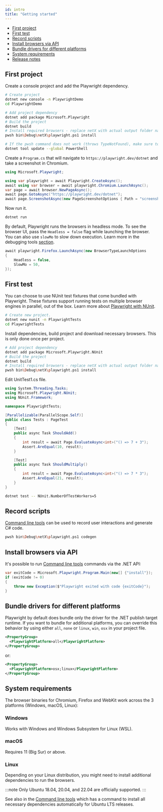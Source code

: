 ```yaml
---
id: intro
title: "Getting started"
---
```


- [First project](#first-project)
- [First test](#first-test)
- [Record scripts](#record-scripts)
- [Install browsers via API](#install-browsers-via-api)
- [Bundle drivers for different platforms](#bundle-drivers-for-different-platforms)
- [System requirements](#system-requirements)
- [Release notes](./release-notes.mdx)

## First project

Create a console project and add the Playwright dependency.

```bash
# Create project
dotnet new console -n PlaywrightDemo
cd PlaywrightDemo

# Add project dependency
dotnet add package Microsoft.Playwright
# Build the project
dotnet build
# Install required browsers - replace netX with actual output folder name, f.ex. net6.0.
pwsh bin\Debug\netX\playwright.ps1 install

# If the pwsh command does not work (throws TypeNotFound), make sure to use an up-to-date version of PowerShell.
dotnet tool update --global PowerShell
```

Create a `Program.cs` that will navigate to `https://playwright.dev/dotnet` and take a screenshot in Chromium.

```csharp
using Microsoft.Playwright;

using var playwright = await Playwright.CreateAsync();
await using var browser = await playwright.Chromium.LaunchAsync();
var page = await browser.NewPageAsync();
await page.GotoAsync("https://playwright.dev/dotnet");
await page.ScreenshotAsync(new PageScreenshotOptions { Path = "screenshot.png" });
```

Now run it.

```bash
dotnet run
```

By default, Playwright runs the browsers in headless mode. To see the browser UI, pass the `Headless = false` flag while launching the browser. You can also use `slowMo` to slow down execution. Learn more in the debugging tools [section](./debug.mdx).

```csharp
await playwright.Firefox.LaunchAsync(new BrowserTypeLaunchOptions
{
    Headless = false,
    SlowMo = 50,
});
```

## First test

You can choose to use NUnit test fixtures that come bundled with Playwright. These fixtures support running tests on multiple browser engines in parallel, out of the box. Learn more about [Playwright with NUnit](./test-runners.mdx).

```bash
# Create new project.
dotnet new nunit -n PlaywrightTests
cd PlaywrightTests
```

Install dependencies, build project and download necessary browsers. This is only done once per project.

```bash
# Add project dependency
dotnet add package Microsoft.Playwright.NUnit
# Build the project
dotnet build
# Install required browsers - replace netX with actual output folder name, f.ex. net6.0.
pwsh bin\Debug\netX\playwright.ps1 install
```

Edit UnitTest1.cs file.

```csharp
using System.Threading.Tasks;
using Microsoft.Playwright.NUnit;
using NUnit.Framework;

namespace PlaywrightTests;

[Parallelizable(ParallelScope.Self)]
public class Tests : PageTest
{
    [Test]
    public async Task ShouldAdd()
    {
        int result = await Page.EvaluateAsync<int>("() => 7 + 3");
        Assert.AreEqual(10, result);
    }

    [Test]
    public async Task ShouldMultiply()
    {
        int result = await Page.EvaluateAsync<int>("() => 7 * 3");
        Assert.AreEqual(21, result);
    }
}
```

```bash
dotnet test -- NUnit.NumberOfTestWorkers=5
```

## Record scripts

[Command line tools](./cli.mdx) can be used to record user interactions and generate C# code.

```bash
pwsh bin\Debug\netX\playwright.ps1 codegen
```

## Install browsers via API

It's possible to run [Command line tools](./cli.mdx) commands via the .NET API:

```csharp
var exitCode = Microsoft.Playwright.Program.Main(new[] {"install"});
if (exitCode != 0)
{
    throw new Exception($"Playwright exited with code {exitCode}");
}
```

## Bundle drivers for different platforms

Playwright by default does bundle only the driver for the .NET publish target runtime. If you want to bundle for additional platforms, you can override this behavior by using either `all`, `none` or `linux`, `win`, `osx` in your project file.

```xml
<PropertyGroup>
  <PlaywrightPlatform>all</PlaywrightPlatform>
</PropertyGroup>
```

or:

```xml
<PropertyGroup>
  <PlaywrightPlatform>osx;linux</PlaywrightPlatform>
</PropertyGroup>
```

## System requirements

The browser binaries for Chromium, Firefox and WebKit work across the 3 platforms (Windows, macOS, Linux):

### Windows

Works with Windows and Windows Subsystem for Linux (WSL).

### macOS

Requires 11 (Big Sur) or above.

### Linux

Depending on your Linux distribution, you might need to install additional dependencies to run the browsers.

:::note
Only Ubuntu 18.04, 20.04, and 22.04 are officially supported.
:::

See also in the [Command line tools](./cli.mdx#install-system-dependencies) which has a command to install all necessary dependencies automatically for Ubuntu LTS releases.

[Accessibility]: ./api/class-accessibility.mdx "Accessibility"
[APIRequest]: ./api/class-apirequest.mdx "APIRequest"
[APIRequestContext]: ./api/class-apirequestcontext.mdx "APIRequestContext"
[APIResponse]: ./api/class-apiresponse.mdx "APIResponse"
[Browser]: ./api/class-browser.mdx "Browser"
[BrowserContext]: ./api/class-browsercontext.mdx "BrowserContext"
[BrowserType]: ./api/class-browsertype.mdx "BrowserType"
[ConsoleMessage]: ./api/class-consolemessage.mdx "ConsoleMessage"
[Dialog]: ./api/class-dialog.mdx "Dialog"
[Download]: ./api/class-download.mdx "Download"
[ElementHandle]: ./api/class-elementhandle.mdx "ElementHandle"
[FileChooser]: ./api/class-filechooser.mdx "FileChooser"
[FormData]: ./api/class-formdata.mdx "FormData"
[Frame]: ./api/class-frame.mdx "Frame"
[FrameLocator]: ./api/class-framelocator.mdx "FrameLocator"
[JSHandle]: ./api/class-jshandle.mdx "JSHandle"
[Keyboard]: ./api/class-keyboard.mdx "Keyboard"
[Locator]: ./api/class-locator.mdx "Locator"
[LocatorAssertions]: ./test-assertions.mdx "LocatorAssertions"
[Mouse]: ./api/class-mouse.mdx "Mouse"
[Page]: ./api/class-page.mdx "Page"
[PageAssertions]: ./test-assertions.mdx "PageAssertions"
[Playwright]: ./api/class-playwright.mdx "Playwright"
[PlaywrightAssertions]: ./test-assertions.mdx "PlaywrightAssertions"
[Request]: ./api/class-request.mdx "Request"
[Response]: ./api/class-response.mdx "Response"
[Route]: ./api/class-route.mdx "Route"
[Selectors]: ./api/class-selectors.mdx "Selectors"
[TimeoutError]: ./api/class-timeouterror.mdx "TimeoutError"
[Touchscreen]: ./api/class-touchscreen.mdx "Touchscreen"
[Tracing]: ./api/class-tracing.mdx "Tracing"
[Video]: ./api/class-video.mdx "Video"
[WebSocket]: ./api/class-websocket.mdx "WebSocket"
[WebSocketFrame]: ./api/class-websocketframe.mdx "WebSocketFrame"
[Worker]: ./api/class-worker.mdx "Worker"
[Element]: https://developer.mozilla.org/en-US/docs/Web/API/element "Element"
[EvaluationArgument]: ./evaluating.mdx#evaluation-argument "EvaluationArgument"
[Promise]: https://developer.mozilla.org/en-US/docs/Web/JavaScript/Reference/Global_Objects/Promise "Promise"
[iterator]: https://developer.mozilla.org/en-US/docs/Web/JavaScript/Reference/Iteration_protocols "Iterator"
[origin]: https://developer.mozilla.org/en-US/docs/Glossary/Origin "Origin"
[selector]: https://developer.mozilla.org/en-US/docs/Web/CSS/CSS_Selectors "selector"
[Serializable]: https://developer.mozilla.org/en-US/docs/Web/JavaScript/Reference/Global_Objects/JSON/stringify#Description "Serializable"
[UIEvent.detail]: https://developer.mozilla.org/en-US/docs/Web/API/UIEvent/detail "UIEvent.detail"
[UnixTime]: https://en.wikipedia.org/wiki/Unix_time "Unix Time"
[xpath]: https://developer.mozilla.org/en-US/docs/Web/XPath "xpath"

[bool]: https://docs.microsoft.com/en-us/dotnet/api/system.boolean "bool"
[double]: https://docs.microsoft.com/en-us/dotnet/api/system.double "double"
[byte]: https://docs.microsoft.com/en-us/dotnet/api/system.byte "byte"
[int]: https://docs.microsoft.com/en-us/dotnet/api/system.int32 "int"
[void]: https://docs.microsoft.com/en-us/dotnet/csharp/language-reference/builtin-types/void "void"
[string]: https://docs.microsoft.com/en-us/dotnet/api/system.string "string"
[URL]: https://nodejs.org/api/url.html "URL"
[Regex]: https://docs.microsoft.com/en-us/dotnet/api/system.text.regularexpressions.regex "Regex"

[Action]: https://docs.microsoft.com/en-us/dotnet/api/system.action-1 "Action"
[Func]: https://docs.microsoft.com/en-us/dotnet/api/system.func-2 "Func"
[IEnumerable]: https://docs.microsoft.com/en-us/dotnet/api/system.collections.ienumerable "IEnumerable"
[IDictionary]: https://docs.microsoft.com/en-us/dotnet/api/system.collections.idictionary "IDictionary"
[Task]: https://docs.microsoft.com/en-us/dotnet/api/system.threading.tasks.task?view=net-5.0 "Task"
[IReadOnlyDictionary]: https://docs.microsoft.com/en-us/dotnet/api/system.collections.generic.ireadonlydictionary-2 "IReadOnlyDictionary"
[JsonElement]: https://docs.microsoft.com/en-us/dotnet/api/system.text.json.jsonelement "JsonElement"

[all available image tags]: https://mcr.microsoft.com/v2/playwright/tags/list "all available image tags"
[Docker Hub]: https://hub.docker.com/_/microsoft-playwright "Docker Hub"
[Dockerfile.focal]: https://github.com/microsoft/playwright/blob/master/utils/docker/Dockerfile.focal "Dockerfile.focal"
